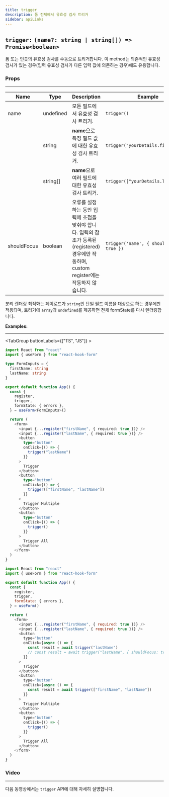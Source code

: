 ```yaml
---
title: trigger
description: 폼 전체에서 유효성 검사 트리거
sidebar: apiLinks
---
```


## `trigger:` <TypeText>`(name?: string | string[]) => Promise<boolean>`</TypeText>

폼 또는 인풋의 유효성 검사를 수동으로 트리거합니다. 이 method는 의존적인 유효성 검사가 있는 경우(입력 유효성 검사가 다른 입력 값에 의존하는 경우)에도 유용합니다.

### Props

---

| Name        | Type                           | Description                                                                                                                                  | Example                                  |
| ----------- | ------------------------------ | -------------------------------------------------------------------------------------------------------------------------------------------- | ---------------------------------------- |
| name        | <TypeText>undefined</TypeText> | 모든 필드에서 유효성 검사 트리거.                                                                                                            | `trigger()`                              |
|             | <TypeText>string</TypeText>    | **name**으로 특정 필드 값에 대한 유효성 검사 트리거.                                                                                         | `trigger("yourDetails.firstName")`       |
|             | <TypeText>string[]</TypeText>  | **name**으로 여러 필드에 대한 유효성 검사 트리거.                                                                                            | `trigger(["yourDetails.lastName"])`      |
| shouldFocus | <TypeText>boolean</TypeText>   | 오류를 설정하는 동안 입력에 초점을 맞춰야 합니다. 입력의 참조가 등록된(registered) 경우에만 작동하며, custom register에는 작동하지 않습니다. | `trigger('name', { shouldFocus: true })` |

<Admonition type="important" title="Rules">

분리 렌더링 최적화는 페이로드가 `string`인 단일 필드 이름을 대상으로 하는 경우에만 적용되며, 트리거에 `array`과 `undefined`를 제공하면 전체 formState를 다시 렌더링합니다.

</Admonition>

**Examples:**

---

<TabGroup buttonLabels={["TS", "JS"]} >

```typescript copy sandbox="https://codesandbox.io/s/react-hook-form-v6-ts-triggervalidation-forked-xs7hl"
import React from "react"
import { useForm } from "react-hook-form"

type FormInputs = {
  firstName: string
  lastName: string
}

export default function App() {
  const {
    register,
    trigger,
    formState: { errors },
  } = useForm<FormInputs>()

  return (
    <form>
      <input {...register("firstName", { required: true })} />
      <input {...register("lastName", { required: true })} />
      <button
        type="button"
        onClick={() => {
          trigger("lastName")
        }}
      >
        Trigger
      </button>
      <button
        type="button"
        onClick={() => {
          trigger(["firstName", "lastName"])
        }}
      >
        Trigger Multiple
      </button>
      <button
        type="button"
        onClick={() => {
          trigger()
        }}
      >
        Trigger All
      </button>
    </form>
  )
}
```

```javascript copy sandbox="https://codesandbox.io/s/react-hook-form-v6-triggervalidation-forked-8w9tn"
import React from "react"
import { useForm } from "react-hook-form"

export default function App() {
  const {
    register,
    trigger,
    formState: { errors },
  } = useForm()

  return (
    <form>
      <input {...register("firstName", { required: true })} />
      <input {...register("lastName", { required: true })} />
      <button
        type="button"
        onClick={async () => {
          const result = await trigger("lastName")
          // const result = await trigger("lastName", { shouldFocus: true }); 입력 focus 허용
        }}
      >
        Trigger
      </button>
      <button
        type="button"
        onClick={async () => {
          const result = await trigger(["firstName", "lastName"])
        }}
      >
        Trigger Multiple
      </button>
      <button
        type="button"
        onClick={() => {
          trigger()
        }}
      >
        Trigger All
      </button>
    </form>
  )
}
```

</TabGroup>

### Video

---

다음 동영상에서는 `trigger` API에 대해 자세히 설명합니다.

<YouTube youTubeId="-bcyJCDjksE" />
